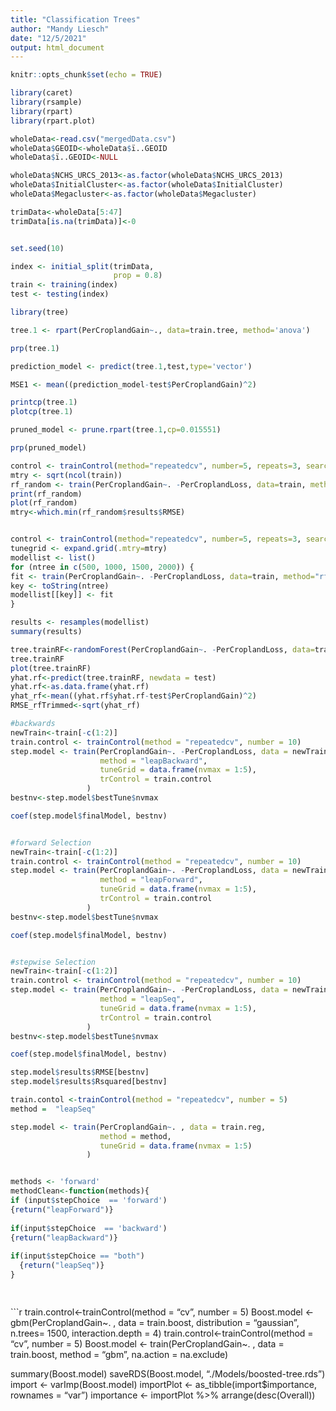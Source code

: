 ```yaml
---
title: "Classification Trees"
author: "Mandy Liesch"
date: "12/5/2021"
output: html_document
---
```


```r
knitr::opts_chunk$set(echo = TRUE)
```

```r
library(caret)
library(rsample)
library(rpart)	
library(rpart.plot)
```

```r
wholeData<-read.csv("mergedData.csv")
wholeData$GEOID<-wholeData$ï..GEOID
wholeData$ï..GEOID<-NULL

wholeData$NCHS_URCS_2013<-as.factor(wholeData$NCHS_URCS_2013)
wholeData$InitialCluster<-as.factor(wholeData$InitialCluster)
wholeData$Megacluster<-as.factor(wholeData$Megacluster)

trimData<-wholeData[5:47]
trimData[is.na(trimData)]<-0



```

```r
set.seed(10)

index <- initial_split(trimData,
                       prop = 0.8)
train <- training(index)
test <- testing(index)

```

```r
library(tree)

tree.1 <- rpart(PerCroplandGain~., data=train.tree, method='anova')

prp(tree.1)

prediction_model <- predict(tree.1,test,type='vector')

MSE1 <- mean((prediction_model-test$PerCroplandGain)^2)

printcp(tree.1)
plotcp(tree.1)

pruned_model <- prune.rpart(tree.1,cp=0.015551)

prp(pruned_model)


```

```r
control <- trainControl(method="repeatedcv", number=5, repeats=3, search="random")
mtry <- sqrt(ncol(train))
rf_random <- train(PerCroplandGain~. -PerCroplandLoss, data=train, method="rf", tuneLength=15, trControl=control)
print(rf_random)
plot(rf_random)
mtry<-which.min(rf_random$results$RMSE)


control <- trainControl(method="repeatedcv", number=5, repeats=3, search="grid")
tunegrid <- expand.grid(.mtry=mtry)
modellist <- list()
for (ntree in c(500, 1000, 1500, 2000)) {
fit <- train(PerCroplandGain~. -PerCroplandLoss, data=train, method="rf", tuneGrid=tunegrid, trControl=control, ntree=ntree)
key <- toString(ntree)
modellist[[key]] <- fit
}

results <- resamples(modellist)
summary(results)
```

```r
tree.trainRF<-randomForest(PerCroplandGain~. -PerCroplandLoss, data=train, ntree=500, mtry=mtry, importance=TRUE)
tree.trainRF
plot(tree.trainRF)
yhat.rf<-predict(tree.trainRF, newdata = test)
yhat.rf<-as.data.frame(yhat.rf)
yhat_rf<-mean((yhat.rf$yhat.rf-test$PerCroplandGain)^2)
RMSE_rfTrimmed<-sqrt(yhat_rf)

```




```r

#backwards
newTrain<-train[-c(1:2)]
train.control <- trainControl(method = "repeatedcv", number = 10)
step.model <- train(PerCroplandGain~. -PerCroplandLoss, data = newTrain,
                    method = "leapBackward", 
                    tuneGrid = data.frame(nvmax = 1:5),
                    trControl = train.control
                 )
bestnv<-step.model$bestTune$nvmax

coef(step.model$finalModel, bestnv)


#forward Selection
newTrain<-train[-c(1:2)]
train.control <- trainControl(method = "repeatedcv", number = 10)
step.model <- train(PerCroplandGain~. -PerCroplandLoss, data = newTrain,
                    method = "leapForward", 
                    tuneGrid = data.frame(nvmax = 1:5),
                    trControl = train.control
                 )
bestnv<-step.model$bestTune$nvmax

coef(step.model$finalModel, bestnv)


#stepwise Selection
newTrain<-train[-c(1:2)]
train.control <- trainControl(method = "repeatedcv", number = 10)
step.model <- train(PerCroplandGain~. -PerCroplandLoss, data = newTrain,
                    method = "leapSeq", 
                    tuneGrid = data.frame(nvmax = 1:5),
                    trControl = train.control
                 )
bestnv<-step.model$bestTune$nvmax

coef(step.model$finalModel, bestnv)

step.model$results$RMSE[bestnv]
step.model$results$Rsquared[bestnv]

train.contol <-trainControl(method = "repeatedcv", number = 5)
method =  "leapSeq"       

step.model <- train(PerCroplandGain~. , data = train.reg,
                    method = method, 
                    tuneGrid = data.frame(nvmax = 1:5)
                 )


methods <- 'forward'  
methodClean<-function(methods){
if (input$stepChoice  == 'forward')
{return("leapForward")}
  
if(input$stepChoice  == 'backward')
{return("leapBackward")}
  
if(input$stepChoice == "both")
  {return("leapSeq")}
}

		
```


```r
train.control<-trainControl(method = "cv", number = 5)
    Boost.model <- gbm(PerCroplandGain~. , 
                        data = train.boost,
                        distribution = "gaussian", 
                        n.trees= 1500, 
                        interaction.depth = 4)
train.control<-trainControl(method = "cv", number = 5)
    Boost.model <- train(PerCroplandGain~. , 
                        data = train.boost,
                        method = "gbm",
                        na.action = na.exclude) 
    
summary(Boost.model)
    saveRDS(Boost.model, "./Models/boosted-tree.rds")
    import <- varImp(Boost.model)
    importPlot <- as_tibble(import$importance, rownames = "var")
    importance <- importPlot %>% arrange(desc(Overall))

